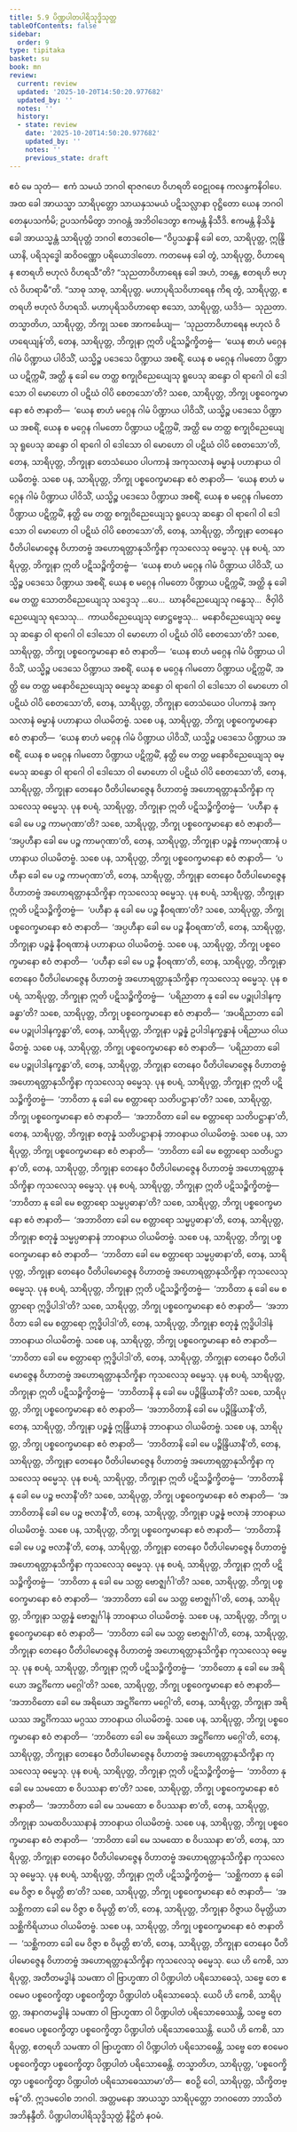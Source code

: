 ```yaml
---
title: 5.9 ပိဏ္ဍပါတပါရိသုဒ္ဓိသုတ္တ
tableOfContents: false
sidebar:
  order: 9
type: tipitaka
basket: su
book: mn
review:
  current: review
  updated: '2025-10-20T14:50:20.977682'
  updated_by: ''
  notes: ''
  history:
  - state: review
    date: '2025-10-20T14:50:20.977682'
    updated_by: ''
    notes: ''
    previous_state: draft
---
```



<DynamicBreadcrumb />


<ReviewStatus review={frontmatter.review} showDetails={true} />

<HypothesisAnnotation frontmatter={frontmatter} />

<Division number="438" book="mn" e="ch" v="24">

<Paragraph number="1257" book="mn">
ဧဝံ မေ သုတံ—  ဧကံ သမယံ ဘဂဝါ ရာဇဂဟေ ဝိဟရတိ ဝေဠုဝနေ ကလန္ဒကနိဝါပေ. အထ ခေါ အာယသ္မာ သာရိပုတ္တော သာယနှသမယံ ပဋိသလ္လာနာ ဝုဋ္ဌိတော ယေန ဘဂဝါ တေနုပသင်္ကမိ; ဥပသင်္ကမိတွာ ဘဂဝန္တံ အဘိဝါဒေတွာ ဧကမန္တံ နိသီဒိ. ဧကမန္တံ နိသိန္နံ ခေါ အာယသ္မန္တံ သာရိပုတ္တံ ဘဂဝါ ဧတဒဝေါစ—
</Paragraph>

<Paragraph number="1258" book="mn">
“ဝိပ္ပသန္နာနိ ခေါ တေ, သာရိပုတ္တ, ဣန္ဒြိယာနိ, ပရိသုဒ္ဓေါ ဆဝိဝဏ္ဏော ပရိယောဒါတော. ကတမေန ခေါ တွံ, သာရိပုတ္တ, ဝိဟာရေန ဧတရဟိ ဗဟုလံ ဝိဟရသီ”တိ? “သုညတာဝိဟာရေန ခေါ အဟံ, ဘန္တေ, ဧတရဟိ ဗဟုလံ ဝိဟရာမီ”တိ. “သာဓု သာဓု, သာရိပုတ္တ. မဟာပုရိသဝိဟာရေန ကိရ တွံ, သာရိပုတ္တ, ဧတရဟိ ဗဟုလံ ဝိဟရသိ. မဟာပုရိသဝိဟာရော ဧသော, သာရိပုတ္တ, ယဒိဒံ—  သုညတာ. တသ္မာတိဟ, သာရိပုတ္တ, ဘိက္ခု သစေ အာကင်္ခေယျ—  ‘သုညတာဝိဟာရေန ဗဟုလံ ဝိဟရေယျန်’တိ, တေန, သာရိပုတ္တ, ဘိက္ခုနာ ဣတိ ပဋိသဉ္စိက္ခိတဗ္ဗံ—  ‘ယေန စာဟံ မဂ္ဂေန ဂါမံ ပိဏ္ဍာယ ပါဝိသိံ, ယသ္မိဉ္စ ပဒေသေ ပိဏ္ဍာယ အစရိံ, ယေန စ မဂ္ဂေန ဂါမတော ပိဏ္ဍာယ ပဋိက္ကမိံ, အတ္ထိ နု ခေါ မေ တတ္ထ စက္ခုဝိညေယျေသု ရူပေသု ဆန္ဒော ဝါ ရာဂေါ ဝါ ဒေါသော ဝါ မောဟော ဝါ ပဋိဃံ ဝါပိ စေတသော’တိ? သစေ, သာရိပုတ္တ, ဘိက္ခု ပစ္စဝေက္ခမာနော ဧဝံ ဇာနာတိ—  ‘ယေန စာဟံ မဂ္ဂေန ဂါမံ ပိဏ္ဍာယ ပါဝိသိံ, ယသ္မိဉ္စ ပဒေသေ ပိဏ္ဍာယ အစရိံ, ယေန စ မဂ္ဂေန ဂါမတော ပိဏ္ဍာယ ပဋိက္ကမိံ, အတ္ထိ မေ တတ္ထ စက္ခုဝိညေယျေသု ရူပေသု ဆန္ဒော ဝါ ရာဂေါ ဝါ ဒေါသော ဝါ မောဟော ဝါ ပဋိဃံ ဝါပိ စေတသော’တိ, တေန, သာရိပုတ္တ, ဘိက္ခုနာ တေသံယေဝ ပါပကာနံ အကုသလာနံ ဓမ္မာနံ ပဟာနာယ ဝါယမိတဗ္ဗံ. သစေ ပန, သာရိပုတ္တ, ဘိက္ခု ပစ္စဝေက္ခမာနော ဧဝံ ဇာနာတိ—  ‘ယေန စာဟံ မဂ္ဂေန ဂါမံ ပိဏ္ဍာယ ပါဝိသိံ, ယသ္မိဉ္စ ပဒေသေ ပိဏ္ဍာယ အစရိံ, ယေန စ မဂ္ဂေန ဂါမတော ပိဏ္ဍာယ ပဋိက္ကမိံ, နတ္ထိ မေ တတ္ထ စက္ခုဝိညေယျေသု ရူပေသု ဆန္ဒော ဝါ ရာဂေါ ဝါ ဒေါသော ဝါ မောဟော ဝါ ပဋိဃံ ဝါပိ စေတသော’တိ, တေန, သာရိပုတ္တ, ဘိက္ခုနာ တေနေဝ ပီတိပါမောဇ္ဇေန ဝိဟာတဗ္ဗံ အဟောရတ္တာနုသိက္ခိနာ ကုသလေသု ဓမ္မေသု.
</Paragraph>

</Division>
<Division number="439" book="mn" e="ch" v="24">

<Paragraph number="1259" book="mn">
ပုန စပရံ, သာရိပုတ္တ, ဘိက္ခုနာ ဣတိ ပဋိသဉ္စိက္ခိတဗ္ဗံ—  ‘ယေန စာဟံ မဂ္ဂေန ဂါမံ ပိဏ္ဍာယ ပါဝိသိံ, ယသ္မိဉ္စ ပဒေသေ ပိဏ္ဍာယ အစရိံ, ယေန စ မဂ္ဂေန ဂါမတော ပိဏ္ဍာယ ပဋိက္ကမိံ, အတ္ထိ နု ခေါ မေ တတ္ထ သောတဝိညေယျေသု သဒ္ဒေသု …ပေ…  ဃာနဝိညေယျေသု ဂန္ဓေသု…  ဇိဝှါဝိညေယျေသု ရသေသု…  ကာယဝိညေယျေသု ဖောဋ္ဌဗ္ဗေသု…  မနောဝိညေယျေသု ဓမ္မေသု ဆန္ဒော ဝါ ရာဂေါ ဝါ ဒေါသော ဝါ မောဟော ဝါ ပဋိဃံ ဝါပိ စေတသော’တိ? သစေ, သာရိပုတ္တ, ဘိက္ခု ပစ္စဝေက္ခမာနော ဧဝံ ဇာနာတိ—  ‘ယေန စာဟံ မဂ္ဂေန ဂါမံ ပိဏ္ဍာယ ပါဝိသိံ, ယသ္မိဉ္စ ပဒေသေ ပိဏ္ဍာယ အစရိံ, ယေန စ မဂ္ဂေန ဂါမတော ပိဏ္ဍာယ ပဋိက္ကမိံ, အတ္ထိ မေ တတ္ထ မနောဝိညေယျေသု ဓမ္မေသု ဆန္ဒော ဝါ ရာဂေါ ဝါ ဒေါသော ဝါ မောဟော ဝါ ပဋိဃံ ဝါပိ စေတသော’တိ, တေန, သာရိပုတ္တ, ဘိက္ခုနာ တေသံယေဝ ပါပကာနံ အကုသလာနံ ဓမ္မာနံ ပဟာနာယ ဝါယမိတဗ္ဗံ. သစေ ပန, သာရိပုတ္တ, ဘိက္ခု ပစ္စဝေက္ခမာနော ဧဝံ ဇာနာတိ—  ‘ယေန စာဟံ မဂ္ဂေန ဂါမံ ပိဏ္ဍာယ ပါဝိသိံ, ယသ္မိဉ္စ ပဒေသေ ပိဏ္ဍာယ အစရိံ, ယေန စ မဂ္ဂေန ဂါမတော ပိဏ္ဍာယ ပဋိက္ကမိံ, နတ္ထိ မေ တတ္ထ မနောဝိညေယျေသု ဓမ္မေသု ဆန္ဒော ဝါ ရာဂေါ ဝါ ဒေါသော ဝါ မောဟော ဝါ ပဋိဃံ ဝါပိ စေတသော’တိ, တေန, သာရိပုတ္တ, ဘိက္ခုနာ တေနေဝ ပီတိပါမောဇ္ဇေန ဝိဟာတဗ္ဗံ အဟောရတ္တာနုသိက္ခိနာ ကုသလေသု ဓမ္မေသု.
</Paragraph>

</Division>
<Division number="440" book="mn" e="ch" v="24">

<Paragraph number="1260" book="mn">
ပုန စပရံ, သာရိပုတ္တ, ဘိက္ခုနာ ဣတိ ပဋိသဉ္စိက္ခိတဗ္ဗံ—  ‘ပဟီနာ နု ခေါ မေ ပဉ္စ ကာမဂုဏာ’တိ? သစေ, သာရိပုတ္တ, ဘိက္ခု ပစ္စဝေက္ခမာနော ဧဝံ ဇာနာတိ—  ‘အပ္ပဟီနာ ခေါ မေ ပဉ္စ ကာမဂုဏာ’တိ, တေန, သာရိပုတ္တ, ဘိက္ခုနာ ပဉ္စန္နံ ကာမဂုဏာနံ ပဟာနာယ ဝါယမိတဗ္ဗံ. သစေ ပန, သာရိပုတ္တ, ဘိက္ခု ပစ္စဝေက္ခမာနော ဧဝံ ဇာနာတိ—  ‘ပဟီနာ ခေါ မေ ပဉ္စ ကာမဂုဏာ’တိ, တေန, သာရိပုတ္တ, ဘိက္ခုနာ တေနေဝ ပီတိပါမောဇ္ဇေန ဝိဟာတဗ္ဗံ အဟောရတ္တာနုသိက္ခိနာ ကုသလေသု ဓမ္မေသု.
</Paragraph>

</Division>
<Division number="441" book="mn" e="ch" v="24">

<Paragraph number="1261" book="mn">
ပုန စပရံ, သာရိပုတ္တ, ဘိက္ခုနာ ဣတိ ပဋိသဉ္စိက္ခိတဗ္ဗံ—  ‘ပဟီနာ နု ခေါ မေ ပဉ္စ နီဝရဏာ’တိ? သစေ, သာရိပုတ္တ, ဘိက္ခု ပစ္စဝေက္ခမာနော ဧဝံ ဇာနာတိ—  ‘အပ္ပဟီနာ ခေါ မေ ပဉ္စ နီဝရဏာ’တိ, တေန, သာရိပုတ္တ, ဘိက္ခုနာ ပဉ္စန္နံ နီဝရဏာနံ ပဟာနာယ ဝါယမိတဗ္ဗံ. သစေ ပန, သာရိပုတ္တ, ဘိက္ခု ပစ္စဝေက္ခမာနော ဧဝံ ဇာနာတိ—  ‘ပဟီနာ ခေါ မေ ပဉ္စ နီဝရဏာ’တိ, တေန, သာရိပုတ္တ, ဘိက္ခုနာ တေနေဝ ပီတိပါမောဇ္ဇေန ဝိဟာတဗ္ဗံ အဟောရတ္တာနုသိက္ခိနာ ကုသလေသု ဓမ္မေသု.
</Paragraph>

</Division>
<Division number="442" book="mn" e="ch" v="24">

<Paragraph number="1262" book="mn">
ပုန စပရံ, သာရိပုတ္တ, ဘိက္ခုနာ ဣတိ ပဋိသဉ္စိက္ခိတဗ္ဗံ—  ‘ပရိညာတာ နု ခေါ မေ ပဉ္စုပါဒါနက္ခန္ဓာ’တိ? သစေ, သာရိပုတ္တ, ဘိက္ခု ပစ္စဝေက္ခမာနော ဧဝံ ဇာနာတိ—  ‘အပရိညာတာ ခေါ မေ ပဉ္စုပါဒါနက္ခန္ဓာ’တိ, တေန, သာရိပုတ္တ, ဘိက္ခုနာ ပဉ္စန္နံ ဥပါဒါနက္ခန္ဓာနံ ပရိညာယ ဝါယမိတဗ္ဗံ. သစေ ပန, သာရိပုတ္တ, ဘိက္ခု ပစ္စဝေက္ခမာနော ဧဝံ ဇာနာတိ—  ‘ပရိညာတာ ခေါ မေ ပဉ္စုပါဒါနက္ခန္ဓာ’တိ, တေန, သာရိပုတ္တ, ဘိက္ခုနာ တေနေဝ ပီတိပါမောဇ္ဇေန ဝိဟာတဗ္ဗံ အဟောရတ္တာနုသိက္ခိနာ ကုသလေသု ဓမ္မေသု.
</Paragraph>

</Division>
<Division number="443" book="mn" e="ch" v="24">

<Paragraph number="1263" book="mn">
ပုန စပရံ, သာရိပုတ္တ, ဘိက္ခုနာ ဣတိ ပဋိသဉ္စိက္ခိတဗ္ဗံ—  ‘ဘာဝိတာ နု ခေါ မေ စတ္တာရော သတိပဋ္ဌာနာ’တိ? သစေ, သာရိပုတ္တ, ဘိက္ခု ပစ္စဝေက္ခမာနော ဧဝံ ဇာနာတိ—  ‘အဘာဝိတာ ခေါ မေ စတ္တာရော သတိပဋ္ဌာနာ’တိ, တေန, သာရိပုတ္တ, ဘိက္ခုနာ စတုန္နံ သတိပဋ္ဌာနာနံ ဘာဝနာယ ဝါယမိတဗ္ဗံ. သစေ ပန, သာရိပုတ္တ, ဘိက္ခု ပစ္စဝေက္ခမာနော ဧဝံ ဇာနာတိ—  ‘ဘာဝိတာ ခေါ မေ စတ္တာရော သတိပဋ္ဌာနာ’တိ, တေန, သာရိပုတ္တ, ဘိက္ခုနာ တေနေဝ ပီတိပါမောဇ္ဇေန ဝိဟာတဗ္ဗံ အဟောရတ္တာနုသိက္ခိနာ ကုသလေသု ဓမ္မေသု.
</Paragraph>

</Division>
<Division number="444" book="mn" e="ch" v="24">

<Paragraph number="1264" book="mn">
ပုန စပရံ, သာရိပုတ္တ, ဘိက္ခုနာ ဣတိ ပဋိသဉ္စိက္ခိတဗ္ဗံ—  ‘ဘာဝိတာ နု ခေါ မေ စတ္တာရော သမ္မပ္ပဓာနာ’တိ? သစေ, သာရိပုတ္တ, ဘိက္ခု ပစ္စဝေက္ခမာနော ဧဝံ ဇာနာတိ—  ‘အဘာဝိတာ ခေါ မေ စတ္တာရော သမ္မပ္ပဓာနာ’တိ, တေန, သာရိပုတ္တ, ဘိက္ခုနာ စတုန္နံ သမ္မပ္ပဓာနာနံ ဘာဝနာယ ဝါယမိတဗ္ဗံ. သစေ ပန, သာရိပုတ္တ, ဘိက္ခု ပစ္စဝေက္ခမာနော ဧဝံ ဇာနာတိ—  ‘ဘာဝိတာ ခေါ မေ စတ္တာရော သမ္မပ္ပဓာနာ’တိ, တေန, သာရိပုတ္တ, ဘိက္ခုနာ တေနေဝ ပီတိပါမောဇ္ဇေန ဝိဟာတဗ္ဗံ အဟောရတ္တာနုသိက္ခိနာ ကုသလေသု ဓမ္မေသု.
</Paragraph>

</Division>
<Division number="445" book="mn" e="ch" v="24">

<Paragraph number="1265" book="mn">
ပုန စပရံ, သာရိပုတ္တ, ဘိက္ခုနာ ဣတိ ပဋိသဉ္စိက္ခိတဗ္ဗံ—  ‘ဘာဝိတာ နု ခေါ မေ စတ္တာရော ဣဒ္ဓိပါဒါ’တိ? သစေ, သာရိပုတ္တ, ဘိက္ခု ပစ္စဝေက္ခမာနော ဧဝံ ဇာနာတိ—  ‘အဘာဝိတာ ခေါ မေ စတ္တာရော ဣဒ္ဓိပါဒါ’တိ, တေန, သာရိပုတ္တ, ဘိက္ခုနာ စတုန္နံ ဣဒ္ဓိပါဒါနံ ဘာဝနာယ ဝါယမိတဗ္ဗံ. သစေ ပန, သာရိပုတ္တ, ဘိက္ခု ပစ္စဝေက္ခမာနော ဧဝံ ဇာနာတိ—  ‘ဘာဝိတာ ခေါ မေ စတ္တာရော ဣဒ္ဓိပါဒါ’တိ, တေန, သာရိပုတ္တ, ဘိက္ခုနာ တေနေဝ ပီတိပါမောဇ္ဇေန ဝိဟာတဗ္ဗံ အဟောရတ္တာနုသိက္ခိနာ ကုသလေသု ဓမ္မေသု.
</Paragraph>

</Division>
<Division number="446" book="mn" e="ch" v="24">

<Paragraph number="1266" book="mn">
ပုန စပရံ, သာရိပုတ္တ, ဘိက္ခုနာ ဣတိ ပဋိသဉ္စိက္ခိတဗ္ဗံ—  ‘ဘာဝိတာနိ နု ခေါ မေ ပဉ္စိန္ဒြိယာနီ’တိ? သစေ, သာရိပုတ္တ, ဘိက္ခု ပစ္စဝေက္ခမာနော ဧဝံ ဇာနာတိ—  ‘အဘာဝိတာနိ ခေါ မေ ပဉ္စိန္ဒြိယာနီ’တိ, တေန, သာရိပုတ္တ, ဘိက္ခုနာ ပဉ္စန္နံ ဣန္ဒြိယာနံ ဘာဝနာယ ဝါယမိတဗ္ဗံ. သစေ ပန, သာရိပုတ္တ, ဘိက္ခု ပစ္စဝေက္ခမာနော ဧဝံ ဇာနာတိ—  ‘ဘာဝိတာနိ ခေါ မေ ပဉ္စိန္ဒြိယာနီ’တိ, တေန, သာရိပုတ္တ, ဘိက္ခုနာ တေနေဝ ပီတိပါမောဇ္ဇေန ဝိဟာတဗ္ဗံ အဟောရတ္တာနုသိက္ခိနာ ကုသလေသု ဓမ္မေသု.
</Paragraph>

</Division>
<Division number="447" book="mn" e="ch" v="24">

<Paragraph number="1267" book="mn">
ပုန စပရံ, သာရိပုတ္တ, ဘိက္ခုနာ ဣတိ ပဋိသဉ္စိက္ခိတဗ္ဗံ—  ‘ဘာဝိတာနိ နု ခေါ မေ ပဉ္စ ဗလာနီ’တိ? သစေ, သာရိပုတ္တ, ဘိက္ခု ပစ္စဝေက္ခမာနော ဧဝံ ဇာနာတိ—  ‘အဘာဝိတာနိ ခေါ မေ ပဉ္စ ဗလာနီ’တိ, တေန, သာရိပုတ္တ, ဘိက္ခုနာ ပဉ္စန္နံ ဗလာနံ ဘာဝနာယ ဝါယမိတဗ္ဗံ. သစေ ပန, သာရိပုတ္တ, ဘိက္ခု ပစ္စဝေက္ခမာနော ဧဝံ ဇာနာတိ—  ‘ဘာဝိတာနိ ခေါ မေ ပဉ္စ ဗလာနီ’တိ, တေန, သာရိပုတ္တ, ဘိက္ခုနာ တေနေဝ ပီတိပါမောဇ္ဇေန ဝိဟာတဗ္ဗံ အဟောရတ္တာနုသိက္ခိနာ ကုသလေသု ဓမ္မေသု.
</Paragraph>

</Division>
<Division number="448" book="mn" e="ch" v="24">

<Paragraph number="1268" book="mn">
ပုန စပရံ, သာရိပုတ္တ, ဘိက္ခုနာ ဣတိ ပဋိသဉ္စိက္ခိတဗ္ဗံ—  ‘ဘာဝိတာ နု ခေါ မေ သတ္တ ဗောဇ္ဈင်္ဂါ’တိ? သစေ, သာရိပုတ္တ, ဘိက္ခု ပစ္စဝေက္ခမာနော ဧဝံ ဇာနာတိ—  ‘အဘာဝိတာ ခေါ မေ သတ္တ ဗောဇ္ဈင်္ဂါ’တိ, တေန, သာရိပုတ္တ, ဘိက္ခုနာ သတ္တန္နံ ဗောဇ္ဈင်္ဂါနံ ဘာဝနာယ ဝါယမိတဗ္ဗံ. သစေ ပန, သာရိပုတ္တ, ဘိက္ခု ပစ္စဝေက္ခမာနော ဧဝံ ဇာနာတိ—  ‘ဘာဝိတာ ခေါ မေ သတ္တ ဗောဇ္ဈင်္ဂါ’တိ, တေန, သာရိပုတ္တ, ဘိက္ခုနာ တေနေဝ ပီတိပါမောဇ္ဇေန ဝိဟာတဗ္ဗံ အဟောရတ္တာနုသိက္ခိနာ ကုသလေသု ဓမ္မေသု.
</Paragraph>

</Division>
<Division number="449" book="mn" e="ch" v="24">

<Paragraph number="1269" book="mn">
ပုန စပရံ, သာရိပုတ္တ, ဘိက္ခုနာ ဣတိ ပဋိသဉ္စိက္ခိတဗ္ဗံ—  ‘ဘာဝိတော နု ခေါ မေ အရိယော အဋ္ဌင်္ဂိကော မဂ္ဂေါ’တိ? သစေ, သာရိပုတ္တ, ဘိက္ခု ပစ္စဝေက္ခမာနော ဧဝံ ဇာနာတိ—  ‘အဘာဝိတော ခေါ မေ အရိယော အဋ္ဌင်္ဂိကော မဂ္ဂေါ’တိ, တေန, သာရိပုတ္တ, ဘိက္ခုနာ အရိယဿ အဋ္ဌင်္ဂိကဿ မဂ္ဂဿ ဘာဝနာယ ဝါယမိတဗ္ဗံ. သစေ ပန, သာရိပုတ္တ, ဘိက္ခု ပစ္စဝေက္ခမာနော ဧဝံ ဇာနာတိ—  ‘ဘာဝိတော ခေါ မေ အရိယော အဋ္ဌင်္ဂိကော မဂ္ဂေါ’တိ, တေန, သာရိပုတ္တ, ဘိက္ခုနာ တေနေဝ ပီတိပါမောဇ္ဇေန ဝိဟာတဗ္ဗံ အဟောရတ္တာနုသိက္ခိနာ ကုသလေသု ဓမ္မေသု.
</Paragraph>

</Division>
<Division number="450" book="mn" e="ch" v="24">

<Paragraph number="1270" book="mn">
ပုန စပရံ, သာရိပုတ္တ, ဘိက္ခုနာ ဣတိ ပဋိသဉ္စိက္ခိတဗ္ဗံ—  ‘ဘာဝိတာ နု ခေါ မေ သမထော စ ဝိပဿနာ စာ’တိ? သစေ, သာရိပုတ္တ, ဘိက္ခု ပစ္စဝေက္ခမာနော ဧဝံ ဇာနာတိ—  ‘အဘာဝိတာ ခေါ မေ သမထော စ ဝိပဿနာ စာ’တိ, တေန, သာရိပုတ္တ, ဘိက္ခုနာ သမထဝိပဿနာနံ ဘာဝနာယ ဝါယမိတဗ္ဗံ. သစေ ပန, သာရိပုတ္တ, ဘိက္ခု ပစ္စဝေက္ခမာနော ဧဝံ ဇာနာတိ—  ‘ဘာဝိတာ ခေါ မေ သမထော စ ဝိပဿနာ စာ’တိ, တေန, သာရိပုတ္တ, ဘိက္ခုနာ တေနေဝ ပီတိပါမောဇ္ဇေန ဝိဟာတဗ္ဗံ အဟောရတ္တာနုသိက္ခိနာ ကုသလေသု ဓမ္မေသု.
</Paragraph>

</Division>
<Division number="451" book="mn" e="ch" v="24">

<Paragraph number="1271" book="mn">
ပုန စပရံ, သာရိပုတ္တ, ဘိက္ခုနာ ဣတိ ပဋိသဉ္စိက္ခိတဗ္ဗံ—  ‘သစ္ဆိကတာ နု ခေါ မေ ဝိဇ္ဇာ စ ဝိမုတ္တိ စာ’တိ? သစေ, သာရိပုတ္တ, ဘိက္ခု ပစ္စဝေက္ခမာနော ဧဝံ ဇာနာတိ—  ‘အသစ္ဆိကတာ ခေါ မေ ဝိဇ္ဇာ စ ဝိမုတ္တိ စာ’တိ, တေန, သာရိပုတ္တ, ဘိက္ခုနာ ဝိဇ္ဇာယ ဝိမုတ္တိယာ သစ္ဆိကိရိယာယ ဝါယမိတဗ္ဗံ. သစေ ပန, သာရိပုတ္တ, ဘိက္ခု ပစ္စဝေက္ခမာနော ဧဝံ ဇာနာတိ—  ‘သစ္ဆိကတာ ခေါ မေ ဝိဇ္ဇာ စ ဝိမုတ္တိ စာ’တိ, တေန, သာရိပုတ္တ, ဘိက္ခုနာ တေနေဝ ပီတိပါမောဇ္ဇေန ဝိဟာတဗ္ဗံ အဟောရတ္တာနုသိက္ခိနာ ကုသလေသု ဓမ္မေသု.
</Paragraph>

</Division>
<Division number="452" book="mn" e="ch" v="24">

<Paragraph number="1272" book="mn">
ယေ ဟိ ကေစိ, သာရိပုတ္တ, အတီတမဒ္ဓါနံ သမဏာ ဝါ ဗြာဟ္မဏာ ဝါ ပိဏ္ဍပါတံ ပရိသောဓေသုံ, သဗ္ဗေ တေ ဧဝမေဝ ပစ္စဝေက္ခိတွာ ပစ္စဝေက္ခိတွာ ပိဏ္ဍပါတံ ပရိသောဓေသုံ. ယေပိ ဟိ ကေစိ, သာရိပုတ္တ, အနာဂတမဒ္ဓါနံ သမဏာ ဝါ ဗြာဟ္မဏာ ဝါ ပိဏ္ဍပါတံ ပရိသောဓေဿန္တိ, သဗ္ဗေ တေ ဧဝမေဝ ပစ္စဝေက္ခိတွာ ပစ္စဝေက္ခိတွာ ပိဏ္ဍပါတံ ပရိသောဓေဿန္တိ. ယေပိ ဟိ ကေစိ, သာရိပုတ္တ, ဧတရဟိ သမဏာ ဝါ ဗြာဟ္မဏာ ဝါ ပိဏ္ဍပါတံ ပရိသောဓေန္တိ, သဗ္ဗေ တေ ဧဝမေဝ ပစ္စဝေက္ခိတွာ ပစ္စဝေက္ခိတွာ ပိဏ္ဍပါတံ ပရိသောဓေန္တိ. တသ္မာတိဟ, သာရိပုတ္တ, ‘ပစ္စဝေက္ခိတွာ ပစ္စဝေက္ခိတွာ ပိဏ္ဍပါတံ ပရိသောဓေဿာမာ’တိ—  ဧဝဉှိ ဝေါ, သာရိပုတ္တ, သိက္ခိတဗ္ဗန်”တိ.
</Paragraph>

<Paragraph number="1273" book="mn">
ဣဒမဝေါစ ဘဂဝါ. အတ္တမနော အာယသ္မာ သာရိပုတ္တော ဘဂဝတော ဘာသိတံ အဘိနန္ဒီတိ.

</Paragraph>
</Division>

<Paragraph number="1274" type="center" book="mn">
ပိဏ္ဍပါတပါရိသုဒ္ဓိသုတ္တံ နိဋ္ဌိတံ နဝမံ.
</Paragraph>